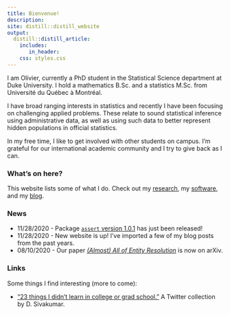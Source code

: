 ```yaml
---
title: Bienvenue!
description:
site: distill::distill_website
output:
  distill::distill_article:
    includes:
       in_header: 
    css: styles.css
---
```


I am Olivier, currently a PhD student in the Statistical Science department at Duke University. I hold a mathematics B.Sc. and a statistics M.Sc. from Université du Québec à Montréal.

I have broad ranging interests in statistics and recently I have been focusing on challenging applied problems. These relate to sound statistical inference using administrative data, as well as using such data to better represent hidden populations in official statistics.

In my free time, I like to get involved with other students on campus. I'm grateful for our international academic community and I try to give back as I can.

### What's on here?

This website lists some of what I do. Check out my [research](./research.html), my [software](./software.html), and my [blog](./blog.html).

### News

- 11/28/2020 - Package [`assert` version 1.0.1](https://github.com/olivierBinette/assert) has just been released!
- 11/28/2020 - New website is up! I've imported a few of my blog posts from the past years.
- 08/10/2020 - Our paper [*(Almost) All of Entity Resolution*](https://arxiv.org/abs/2008.04443) is now on arXiv.

### Links

Some things I find interesting (more to come):

- ["23 things I didn't learn in college or grad school."](https://twitter.com/dsivakumar/timelines/1328255107599802368) A Twitter collection by D. Sivakumar.



